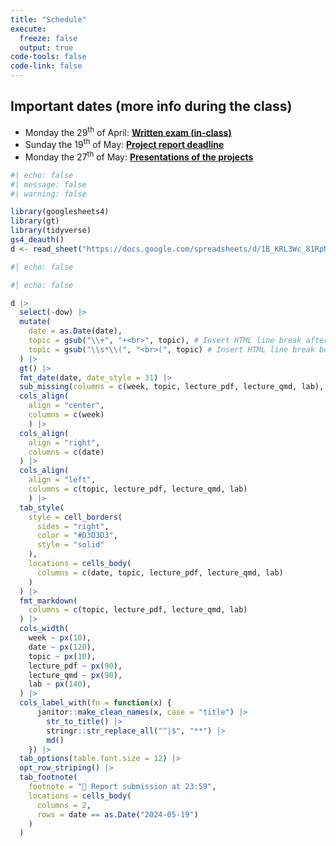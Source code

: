 ```yaml
---
title: "Schedule"
execute: 
  freeze: false
  output: true
code-tools: false
code-link: false
---
```


::: {.callout-important}

## Important dates (more info during the class)
- Monday the 29^th^ of April: **[Written exam (in-class)]{.underline}**
- Sunday the 19^th^ of May: **[Project report deadline]{.underline}**
- Monday the 27^th^ of May: **[Presentations of the projects]{.underline}**
:::

```r
#| echo: false
#| message: false
#| warning: false

library(googlesheets4)
library(gt)
library(tidyverse)
gs4_deauth()
d <- read_sheet("https://docs.google.com/spreadsheets/d/1B_KRL3Wc_81RpNvD6eNxGdaTFazhuqOpqQUyHmh1gqo/edit?usp=sharing")
```


```r
#| echo: false

#| echo: false

d |>
  select(-dow) |>
  mutate(
    date = as.Date(date),
    topic = gsub("\\+", "+<br>", topic), # Insert HTML line break after +
    topic = gsub("\\s*\\(", "<br>(", topic) # Insert HTML line break before opening parenthesis
  ) |>
  gt() |>
  fmt_date(date, date_style = 31) |>
  sub_missing(columns = c(week, topic, lecture_pdf, lecture_qmd, lab), missing_text = "") |>
  cols_align(
    align = "center", 
    columns = c(week)
    ) |>
  cols_align(
    align = "right",
    columns = c(date)
  ) |>
  cols_align(
    align = "left", 
    columns = c(topic, lecture_pdf, lecture_qmd, lab)
    ) |>
  tab_style(
    style = cell_borders(
      sides = "right",
      color = "#D3D3D3",
      style = "solid"
    ),
    locations = cells_body(
      columns = c(date, topic, lecture_pdf, lecture_qmd, lab)
    )
  ) |>
  fmt_markdown(
    columns = c(topic, lecture_pdf, lecture_qmd, lab)
  ) |>
  cols_width(
    week ~ px(10),
    date ~ px(120), 
    topic ~ px(10),
    lecture_pdf ~ px(90),
    lecture_qmd ~ px(90),
    lab ~ px(140),
  ) |>
  cols_label_with(fn = function(x) {
      janitor::make_clean_names(x, case = "title") |>
        str_to_title() |>
        stringr::str_replace_all("^|$", "**") |>
        md()
    }) |>
  tab_options(table.font.size = 12) |>
  opt_row_striping() |>
  tab_footnote(
    footnote = "📩 Report submission at 23:59",
    locations = cells_body(
      columns = 2,
      rows = date == as.Date("2024-05-19")
    )
  )

```